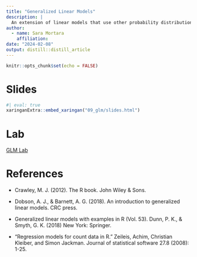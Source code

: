 ```yaml
---
title: "Generalized Linear Models"
description: |
  An extension of linear models that use other probability distributions. 
author:
  - name: Sara Mortara 
    affiliation: 
date: "2024-02-08"
output: distill::distill_article
---
```



```r
knitr::opts_chunk$set(echo = FALSE)
```


# Slides

```r
#| eval: true
xaringanExtra::embed_xaringan("09_glm/slides.html")
```

# Lab

[GLM Lab](09_glm/lab.html)


# References

+ Crawley, M. J. (2012). The R book. John Wiley & Sons.

+ Dobson, A. J., & Barnett, A. G. (2018). An introduction to generalized linear models. CRC press.

+ Generalized linear models with examples in R (Vol. 53). 
  Dunn, P. K., & Smyth, G. K. (2018) New York: Springer.

+ "Regression models for count data in R." Zeileis, Achim, Christian Kleiber, 
  and Simon Jackman. Journal of statistical software 27.8 (2008): 1-25.
